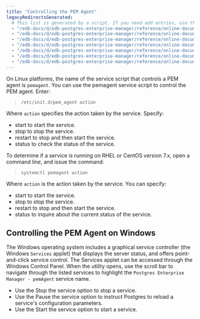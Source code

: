 ```yaml
---
title: "Controlling the PEM Agent"
legacyRedirectsGenerated:
  # This list is generated by a script. If you need add entries, use the `legacyRedirects` key.
  - "/edb-docs/d/edb-postgres-enterprise-manager/reference/online-documentation/7.12/pem_agent_start_pem_agent.html"
  - "/edb-docs/d/edb-postgres-enterprise-manager/reference/online-documentation/7.14/pem_agent_start_pem_agent.html"
  - "/edb-docs/d/edb-postgres-enterprise-manager/reference/online-documentation/7.15/pem_agent_start_pem_agent.html"
  - "/edb-docs/d/edb-postgres-enterprise-manager/reference/online-documentation/7.16/pem_agent_start_pem_agent.html"
  - "/edb-docs/d/edb-postgres-enterprise-manager/reference/online-documentation/7.6/pem_agent_start_pem_agent.html"
  - "/edb-docs/d/edb-postgres-enterprise-manager/reference/online-documentation/7.7/pem_agent_start_pem_agent.html"
  - "/edb-docs/d/edb-postgres-enterprise-manager/reference/online-documentation/7.8/pem_agent_start_pem_agent.html"
---
```


<div id="pem_agent_start_pem_agent" class="registered_link"></div>

On Linux platforms, the name of the service script that controls a PEM agent is `pemagent`. You can use the pemagent service script to control the PEM agent. Enter:

> `/etc/init.d/pem_agent action`

Where `action` specifies the action taken by the service. Specify:

-   start to start the service.
-   stop to stop the service.
-   restart to stop and then start the service.
-   status to check the status of the service.

To determine if a service is running on RHEL or CentOS version 7.x, open a command line, and issue the command:

> `systemctl pemagent action`

Where `action` is the action taken by the service. You can specify:

-   start to start the service.
-   stop to stop the service.
-   restart to stop and then start the service.
-   status to inquire about the current status of the service.

## Controlling the PEM Agent on Windows

The Windows operating system includes a graphical service controller (the Windows `Services` applet) that displays the server status, and offers point-and-click service control. The Services applet can be accessed through the Windows Control Panel. When the utility opens, use the scroll bar to navigate through the listed services to highlight the `Postgres Enterprise Manager - pemAgent` service name.

-   Use the Stop the service option to stop a service.
-   Use the Pause the service option to instruct Postgres to reload a service's configuration parameters.
-   Use the Start the service option to start a service.
